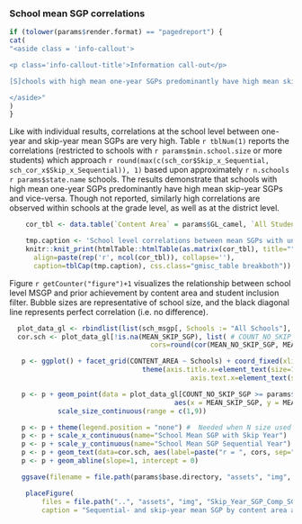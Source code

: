 ### School mean SGP correlations

```r
if (tolower(params$render.format) == "pagedreport") {
cat(
"<aside class = 'info-callout'>

<p class='info-callout-title'>Information call-out</p>

[S]chools with high mean one-year SGPs predominantly have high mean skip-year SGPs and vice-versa.

</aside>"
)
}
```

Like with individual results, correlations at the school level between one-year and skip-year mean SGPs are very high. Table `r tblNum(1)` reports the correlations (restricted to schools with `r params$min.school.size` or more students) which approach `r round(max(c(sch_cor$Skip_x_Sequential, sch_cor_x$Skip_x_Sequential)), 1)` based upon approximately `r n.schools` `r params$state.name` schools. The results demonstrate that schools with high mean one-year SGPs predominantly have high mean skip-year SGPs and vice-versa. Though not reported, similarly high correlations are observed within schools at the grade level, as well as at the district level.

```r
	cor_tbl <- data.table(`Content Area` = params$GL_camel, `All Students` = sch_cor$Skip_x_Sequential, `Skip-Year Subset` = sch_cor_x$Skip_x_Sequential)

	tmp.caption <- 'School level correlations between mean SGPs with unfiltered and filtered students'
	knitr::knit_print(htmlTable::htmlTable(as.matrix(cor_tbl), title="",
	  align=paste(rep('r', ncol(cor_tbl)), collapse=''),
	  caption=tblCap(tmp.caption), css.class="gmisc_table breakboth"))
```

Figure `r getCounter("figure")+1` visualizes the relationship between school level MSGP and prior achievement by content area and student inclusion filter. Bubble sizes are representative of school size, and the black diagonal line represents perfect correlation (i.e. no difference).

```r
  plot_data_gl <- rbindlist(list(sch_msgp[, Schools := "All Schools"], sch_msgp_x[, Schools := "Skip-Year Subset"]))
  cor.sch <- plot_data_gl[!is.na(MEAN_SKIP_SGP), list( # COUNT_NO_SKIP_SGP >= params$min.school.size & COUNT_SKIP_SGP >= params$min.school.size & # now done for all sch_msgp/x
		                           cors=round(cor(MEAN_NO_SKIP_SGP, MEAN_SKIP_SGP, use="complete.obs"), 2)), keyby=c("CONTENT_AREA", "Schools")]

   p <- ggplot() + facet_grid(CONTENT_AREA ~ Schools) + coord_fixed(xlim=c(0,100), ylim=c(0, 100)) +
							   	 theme(axis.title.x=element_text(size=15), axis.title.y=element_text(size=15),
   								 			 axis.text.x=element_text(size=12), axis.text.y=element_text(size=12))

   p <- p + geom_point(data = plot_data_gl[COUNT_NO_SKIP_SGP >= params$min.school.size & COUNT_SKIP_SGP >= params$min.school.size],
   										 aes(x = MEAN_SKIP_SGP, y = MEAN_NO_SKIP_SGP, size = COUNT_NO_SKIP_SGP), alpha = 0.25, colour="blue") +
            scale_size_continuous(range = c(1,9))

   p <- p + theme(legend.position = "none") #  Needed when N size used for bubbles
   p <- p + scale_x_continuous(name="School Mean SGP with Skip Year")
   p <- p + scale_y_continuous(name="School Mean SGP Sequential Year")
   p <- p + geom_text(data=cor.sch, aes(label=paste("r = ", cors, sep="")), x = 75, y = 25, size = 4.0, colour = "red")
   p <- p + geom_abline(slope=1, intercept = 0)

   ggsave(filename = file.path(params$base.directory, "assets", "img", "Skip_Year_SGP_Comp_SGP.svg"), plot=p, device = "svg", width = 7.5, height = 6, units = "in")
```

```r
	placeFigure(
		files = file.path("..", "assets", "img", "Skip_Year_SGP_Comp_SGP.svg"), html.width = "100%",
		caption = "Sequential- and skip-year mean SGP by content area and student filter")
```

